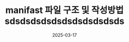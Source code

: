 ---
title: "manifast 파일 구조 및 작성방법 sdsdsdsdsdsdsdsdsdsdsds"
description: "쿠버네티스에서 manifast 파일의 구조와 작성방법에 대해서 알아보겠습니다."
date: "2025-03-17"
thumbnail: /thumbnail/kubernetes.png
---